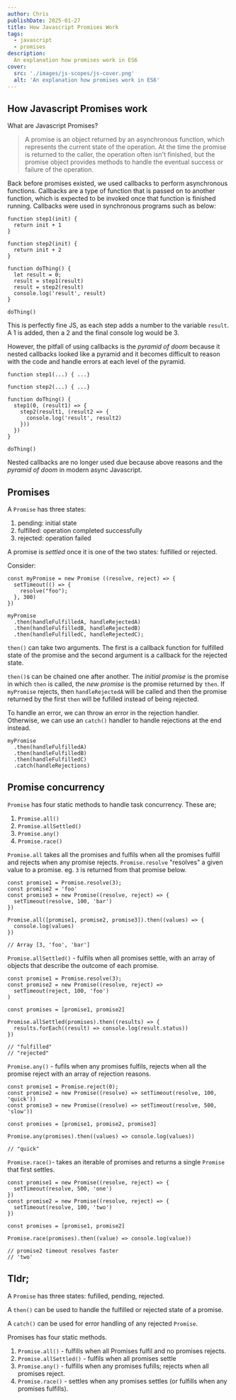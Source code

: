 ```yaml
---
author: Chris
publishDate: 2025-01-27
title: How Javascript Promises Work
tags:
  - javascript
  - promises
description:
  An explanation how promises work in ES6
cover:
  src: './images/js-scopes/js-cover.png'
  alt: 'An explanation how promises work in ES6'
---
```


## How Javascript Promises work

What are Javascript Promises?

> A promise is an object returned by an asynchronous function, which represents the current state of the operation. At the time the promise is returned to the caller, the operation often isn't finished, but the promise object provides methods to handle the eventual success or failure of the operation.

Back before promises existed, we used callbacks to perform asynchronous functions. Callbacks are a type of function that is passed on to another function, which is expected to be invoked once that function is finished running. Callbacks were used in synchronous programs such as below:

```
function step1(init) {
  return init + 1
}

function step2(init) {
  return init + 2
}

function doThing() {
  let result = 0;
  result = step1(result)
  result = step2(result)
  console.log('result', result)
}

doThing()
```

This is perfectly fine JS, as each step adds a number to the variable `result`. A 1 is added, then a 2 and the final console log would be 3.

However, the pitfall of using callbacks is the *pyramid of doom* because it nested callbacks looked like a pyramid and it becomes difficult to reason with the code and handle errors at each level of the pyramid.

```
function step1(...) { ...}

function step2(...) { ...}

function doThing() {
  step1(0, (result1) => {
    step2(result1, (result2 => {
      console.log('result', result2)
    }))
  })
}

doThing()

```

Nested callbacks are no longer used due because above reasons and the *pyramid of doom* in modern async Javascript.


## Promises

A `Promise` has three states:

1. pending: initial state
2. fulfilled: operation completed successfully
3. rejected: operation failed

A promise is *settled* once it is one of the two states: fulfilled or rejected. 

Consider:

```
const myPromise = new Promise ((resolve, reject) => {
  setTimeout(() => {
    resolve("foo");
  }, 300)
})

myPromise
  .then(handleFulfilledA, handleRejectedA)
  .then(handleFulfilledB, handleRejectedB)
  .then(handleFulfilledC, handleRejectedC);
```


`then()` can take two arguments. The first is a callback function for fulfilled state of the promise and the second argument is a callback for the rejected state.

`then()`s can be chained one after another. The *initial promise* is the promise in which `then` is called, the *new promise* is the promise returned by `then`. If `myPromise` rejects, then `handleRejectedA` will be called and then the promise returned by the first `then` will be fufilled instead of being rejected.

To handle an error, we can throw an error in the rejection handler. Otherwise, we can use an `catch()` handler to handle rejections at the end instead.


```
myPromise
  .then(handleFulfilledA)
  .then(handleFulfilledB)
  .then(handleFulfilledC)
  .catch(handleRejections)

```

## Promise concurrency

`Promise` has four static methods to handle task concurrency. These are;

1. `Promise.all()`
2. `Promise.allSettled()`
3. `Promise.any()`
4. `Promise.race()`


`Promise.all` takes all the promises and fulfils when all the promises fulfill and rejects when any promise rejects.
`Promise.resolve` "resolves" a given value to a promise. eg. `3` is returned from that promise below.

```
const promise1 = Promise.resolve(3);
const promise2 = 'foo'
const promise3 = new Promise((resolve, reject) => {
  setTimeout(resolve, 100, 'bar')
})

Promise.all([promise1, promise2, promise3]).then((values) => {
  console.log(values)
})

// Array [3, 'foo', 'bar']
```

`Promise.allSettled()` - fulfils when all promises settle, with an array of objects that describe the outcome of each promise.

```
const promise1 = Promise.resolve(3);
const promise2 = new Promise((resolve, reject) =>
  setTimeout(reject, 100, 'foo')
)

const promises = [promise1, promise2]

Promise.allSettled(promises).then((results) => {
  results.forEach((result) => console.log(result.status))
})

// "fulfilled"
// "rejected"
```

`Promise.any()` - fufils when any promises fulfils, rejects when all the promise reject with an array of rejection reasons.

```
const promise1 = Promise.reject(0);
const promise2 = new Promise((resolve) => setTimeout(resolve, 100, 'quick'))
const promise3 = new Promise((resolve) => setTimeout(resolve, 500, 'slow'))

const promises = [promise1, promise2, promise3]

Promise.any(promises).then((values) => console.log(values))

// "quick"
```

`Promise.race()`- takes an iterable of promises and returns a single `Promise` that first settles.

```
const promise1 = new Promise((resolve, reject) => {
  setTimeout(resolve, 500, 'one')
})
const promise2 = new Promise((resolve, reject) => {
  setTimeout(resolve, 100, 'two')
})

const promises = [promise1, promise2]

Promise.race(promises).then((value) => console.log(value))

// promise2 timeout resolves faster
// 'two'  
```


## Tldr;

A `Promise` has three states: fufilled, pending, rejected.

A `then()` can be used to handle the fulfilled or rejected state of a promise.

A `catch()` can be used for error handling of any rejected `Promise`.

Promises has four static methods. 
1. `Promise.all()` - fulfills when all Promises fulfil and no promises rejects.
2. `Promise.allSettled()` - fulfils when all promises settle
3. `Promise.any()` - fulfills when any promises fufills; rejects when all promises reject. 
4. `Promise.race()` - settles when any promises settles (or fulfills when any promises fulfills).






